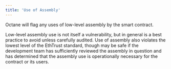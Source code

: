 ```yaml
---
title: 'Use of Assembly'
---
```


Octane will flag any uses of low-level assembly by the smart contract.

Low-level assembly use is not itself a vulnerability, but in general is a best practice to avoid unless carefully audited. Use of assembly also violates the lowest level of the EthTrust standard, though may be safe if the development team has sufficiently reviewed the assembly in question and has determined that the assembly use is operationally necessary for the contract or its users.
